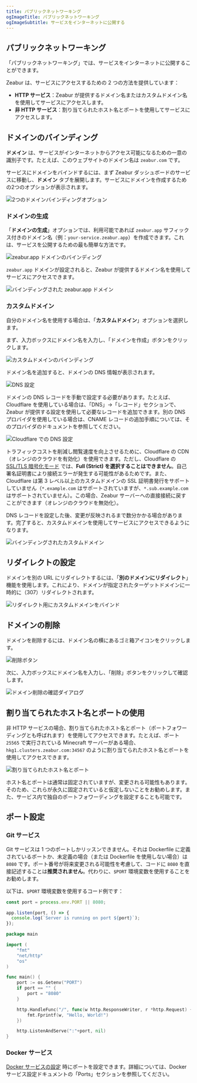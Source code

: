 ```yaml
---
title: パブリックネットワーキング
ogImageTitle: パブリックネットワーキング
ogImageSubtitle: サービスをインターネットに公開する
---
```


## パブリックネットワーキング

「パブリックネットワーキング」では、サービスをインターネットに公開することができます。

Zeabur は、サービスにアクセスするための 2 つの方法を提供しています：

- **HTTP サービス**：Zeabur が提供するドメイン名またはカスタムドメイン名を使用してサービスにアクセスします。
- **非 HTTP サービス**：割り当てられたホスト名とポートを使用してサービスにアクセスします。

## ドメインのバインディング

**ドメイン** は、サービスがインターネットからアクセス可能になるための一意の識別子です。たとえば、このウェブサイトのドメイン名は `zeabur.com` です。

サービスにドメインをバインドするには、まず Zeabur ダッシュボードのサービスに移動し、**ドメイン** タブを展開します。サービスにドメインを作成するための2つのオプションが表示されます。

![2つのドメインバインディングオプション](/networking/public/two-buttons-to-bind-domain.webp)

### ドメインの生成

「**ドメインの生成**」オプションでは、利用可能であれば `zeabur.app` サフィックス付きのドメイン名（例：`your-service.zeabur.app`）を作成できます。これは、サービスを公開するための最も簡単な方法です。

![zeabur.app ドメインのバインディング](/networking/public/binding-zeabur-app-domain.webp)

`zeabur.app` ドメインが設定されると、Zeabur が提供するドメイン名を使用してサービスにアクセスできます。

![バインディングされた zeabur.app ドメイン](/networking/public/bound-zeabur-app-domain.webp)

### カスタムドメイン

自分のドメイン名を使用する場合は、「**カスタムドメイン**」オプションを選択します。

まず、入力ボックスにドメイン名を入力し、「ドメインを作成」ボタンをクリックします。

![カスタムドメインのバインディング](/networking/public/binding-custom-domain.webp)

ドメイン名を追加すると、ドメインの DNS 情報が表示されます。

![DNS 設定](/networking/public/custom-domain-setting-dns.webp)

ドメインの DNS レコードを手動で設定する必要があります。たとえば、Cloudflare を使用している場合は、「DNS」→「レコード」セクションで、Zeabur が提供する設定を使用して必要なレコードを追加できます。別の DNS プロバイダを使用している場合は、CNAME レコードの追加手順については、そのプロバイダのドキュメントを参照してください。

![Cloudflare での DNS 設定](/networking/public/configure-dns-record-in-cloudflare.webp)

トラフィックコストを削減し閲覧速度を向上させるために、Cloudflare の CDN（オレンジのクラウドを有効化）を使用できます。ただし、Cloudflare の [SSL/TLS 暗号化モード](https://developers.cloudflare.com/ssl/origin-configuration/ssl-modes/#custom-ssltls) では、**Full (Strict) を選択することはできません**。自己署名証明書により接続エラーが発生する可能性があるためです。また、Cloudflare は第 3 レベル以上のカスタムドメインの SSL 証明書発行をサポートしていません（`*.example.com` はサポートされていますが、`*.sub.example.com` はサポートされていません）。この場合、Zeabur サーバーへの直接接続に戻すことができます（オレンジのクラウドを無効化）。

DNS レコードを設定した後、変更が反映されるまで数分かかる場合があります。完了すると、カスタムドメインを使用してサービスにアクセスできるようになります。

![バインディングされたカスタムドメイン](/networking/public/bound-custom-domain.webp)

## リダイレクトの設定

ドメインを別の URL にリダイレクトするには、「**別のドメインにリダイレクト**」機能を使用します。これにより、ドメインが指定されたターゲットドメインに一時的に（307）リダイレクトされます。

![リダイレクト用にカスタムドメインをバインド](/networking/public/binding-custom-domain-for-redirect.webp)

## ドメインの削除

ドメインを削除するには、ドメイン名の横にあるゴミ箱アイコンをクリックします。

![削除ボタン](/networking/public/delete-button.webp)

次に、入力ボックスにドメイン名を入力し、「削除」ボタンをクリックして確認します。

![ドメイン削除の確認ダイアログ](/networking/public/deleting-domain-modal.webp)

## 割り当てられたホスト名とポートの使用

非 HTTP サービスの場合、割り当てられたホスト名とポート（ポートフォワーディングとも呼ばれます）を使用してアクセスできます。たとえば、ポート `25565` で実行されている Minecraft サーバーがある場合、`hkg1.clusters.zeabur.com:34567` のように割り当てられたホスト名とポートを使用してアクセスできます。

![割り当てられたホスト名とポート](/networking/public/assigned-hostname-and-port.webp)

ホスト名とポートは通常は固定されていますが、変更される可能性もあります。そのため、これらが永久に固定されていると仮定しないことをお勧めします。また、サービス内で独自のポートフォワーディングを設定することも可能です。

## ポート設定

### Git サービス

Git サービスは 1 つのポートしかリッスンできません。それは Dockerfile に定義されているポートか、未定義の場合（または Dockerfile を使用しない場合）は `8080` です。ポート番号が将来変更される可能性を考慮して、コードに `8080` を直接記述することは**推奨されません**。代わりに、`$PORT` 環境変数を使用することをお勧めします。

以下は、`$PORT` 環境変数を使用するコード例です：

```js filename="server.js"
const port = process.env.PORT || 8080;

app.listen(port, () => {
  console.log(`Server is running on port ${port}`);
});
```

```go filename="main.go"
package main

import (
    "fmt"
    "net/http"
    "os"
)

func main() {
    port := os.Getenv("PORT")
    if port == "" {
        port = "8080"
    }

    http.HandleFunc("/", func(w http.ResponseWriter, r *http.Request) {
        fmt.Fprintf(w, "Hello, World!")
    })

    http.ListenAndServe(":"+port, nil)
}
```

### Docker サービス

[Docker サービスの設定](/deploy/customize-prebuilt) 時にポートを設定できます。詳細については、Docker サービス設定ドキュメントの「Ports」セクションを参照してください。
